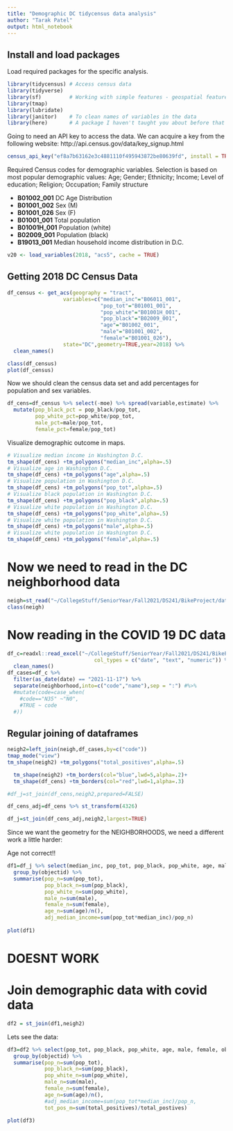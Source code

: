 ```yaml
---
title: "Demographic DC tidycensus data analysis"
author: "Tarak Patel"
output: html_notebook
---
```

## Install and load packages
Load required packages for the specific analysis.

```r
library(tidycensus) # Access census data
library(tidyverse)
library(sf)         # Working with simple features - geospatial features
library(tmap)
library(lubridate)  
library(janitor)    # To clean names of variables in the data
library(here)       # A package I haven't taught you about before that doesn't do much, but ....
```

Going to need an API key to access the data. We can acquire a key from the following website: http://api.census.gov/data/key_signup.html 

```r
census_api_key("ef8a7b63162e3c4881110f495943872be80639fd", install = TRUE)
```

Required Census codes for demographic variables. Selection is based on most popular demographic values:
Age; Gender; Ethnicity; Income; Level of education; Religion; Occupation; Family structure

- **B01002_001**    DC Age Distribution
- **B01001_002**    Sex (M)
- **B01001_026**    Sex (F)
- **B01001_001**    Total population
- **B01001H_001**   Population (white)
- **B02009_001**    Population (black)
- **B19013_001**    Median household income distribution in D.C.


```r
v20 <- load_variables(2018, "acs5", cache = TRUE)
```

## Getting 2018 DC Census Data

```r
df_census <- get_acs(geography = "tract",                  
                  variables=c("median_inc"="B06011_001",
                              "pop_tot"="B01001_001",
                              "pop_white"="B01001H_001",
                              "pop_black"="B02009_001",
                              "age"="B01002_001",
                              "male"="B01001_002",
                              "female"="B01001_026"),
                  state="DC",geometry=TRUE,year=2018) %>%
  clean_names()
```
```r
class(df_census)
plot(df_census)
```

Now we should clean the census data set and add percentages for population and sex variables.

```r
df_cens=df_census %>% select(-moe) %>% spread(variable,estimate) %>%
  mutate(pop_black_pct = pop_black/pop_tot, 
         pop_white_pct=pop_white/pop_tot, 
         male_pct=male/pop_tot,
         female_pct=female/pop_tot)
```

Visualize demographic outcome in maps.

```r
# Visualize median income in Washington D.C.
tm_shape(df_cens) +tm_polygons("median_inc",alpha=.5)
# Visualize age in Washington D.C.
tm_shape(df_cens) +tm_polygons("age",alpha=.5)
# Visualize population in Washington D.C.
tm_shape(df_cens) +tm_polygons("pop_tot",alpha=.5)
# Visualize black population in Washington D.C.
tm_shape(df_cens) +tm_polygons("pop_black",alpha=.5)
# Visualize white population in Washington D.C.
tm_shape(df_cens) +tm_polygons("pop_white",alpha=.5)
# Visualize white population in Washington D.C.
tm_shape(df_cens) +tm_polygons("male",alpha=.5)
# Visualize white population in Washington D.C.
tm_shape(df_cens) +tm_polygons("female",alpha=.5)

```
# Now we need to read in the DC neighborhood data

```r
neigh=st_read("~/CollegeStuff/SeniorYear/Fall2021/DS241/BikeProject/data/raw/DC_Health_Planning_Neighborhoods.geojson") %>% clean_names()
class(neigh)
```
# Now reading in the COVID 19 DC data

```r
df_c=readxl::read_excel("~/CollegeStuff/SeniorYear/Fall2021/DS241/BikeProject/data/raw/neigh_cases.xlsx",
                            col_types = c("date", "text", "numeric")) %>% 
  clean_names() 
df_cases=df_c %>%
  filter(as_date(date) == "2021-11-17") %>% 
  separate(neighborhood,into=c("code","name"),sep = ":") #%>%
  #mutate(code=case_when(
    #code=="N35" ~"N0",
    #TRUE ~ code
  #))
```

## Regular joining of dataframes

```r
neigh2=left_join(neigh,df_cases,by=c("code")) 
tmap_mode("view")
tm_shape(neigh2) +tm_polygons("total_positives",alpha=.5)
```
```r
  tm_shape(neigh2) +tm_borders(col="blue",lwd=5,alpha=.2)+
  tm_shape(df_cens) +tm_borders(col="red",lwd=1,alpha=.3)
```

```r
#df_j=st_join(df_cens,neigh2,prepared=FALSE)
```

```r
df_cens_adj=df_cens %>% st_transform(4326)
```

```r
df_j=st_join(df_cens_adj,neigh2,largest=TRUE)
```

Since we want the geometry for the NEIGHBORHOODS, we need a different work a little harder:

Age not correct!!

```r
df1=df_j %>% select(median_inc, pop_tot, pop_black, pop_white, age, male, female, objectid) %>%
  group_by(objectid) %>%
  summarise(pop_n=sum(pop_tot),
            pop_black_n=sum(pop_black),
            pop_white_n=sum(pop_white),
            male_n=sum(male),
            female_n=sum(female),
            age_n=sum(age)/n(),
            adj_median_income=sum(pop_tot*median_inc)/pop_n)
            
plot(df1)
```
# DOESNT WORK
# Join demographic data with covid data
```r
df2 = st_join(df1,neigh2)
```
Lets see the data:
```r
df3=df2 %>% select(pop_tot, pop_black, pop_white, age, male, female, objectid, total_positives) %>%
  group_by(objectid) %>%
  summarise(pop_n=sum(pop_tot),
            pop_black_n=sum(pop_black),
            pop_white_n=sum(pop_white),
            male_n=sum(male),
            female_n=sum(female),
            age_n=sum(age)/n(),
            #adj_median_income=sum(pop_tot*median_inc)/pop_n,
            tot_pos_m=sum(total_positives)/total_postives)
            
plot(df3)
```


